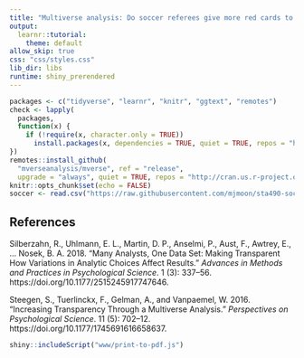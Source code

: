 ```yaml
---
title: "Multiverse analysis: Do soccer referees give more red cards to dark-skinned players?"
output: 
  learnr::tutorial:
    theme: default
allow_skip: true
css: "css/styles.css"
lib_dir: libs
runtime: shiny_prerendered
---
```


```r
packages <- c("tidyverse", "learnr", "knitr", "ggtext", "remotes")
check <- lapply(
  packages,
  function(x) {
    if (!require(x, character.only = TRUE))
      install.packages(x, dependencies = TRUE, quiet = TRUE, repos = "http://cran.us.r-project.org")
})
remotes::install_github(
  "mverseanalysis/mverse", ref = "release", 
  upgrade = "always", quiet = TRUE, repos = "http://cran.us.r-project.org")
knitr::opts_chunk$set(echo = FALSE)
soccer <- read.csv("https://raw.githubusercontent.com/mjmoon/sta490-soccer/main/data/soccer.csv")
```


## References

Silberzahn, R., Uhlmann, E. L., Martin, D. P., Anselmi, P., Aust, F., Awtrey, E., ... Nosek, B. A. 2018. “Many Analysts, One Data Set: Making Transparent How Variations in Analytic Choices Affect Results.” _Advances in Methods and Practices in Psychological Science_. 1 (3): 337–56. https://doi.org/10.1177/2515245917747646.

Steegen, S., Tuerlinckx, F., Gelman, A., and Vanpaemel, W. 2016. “Increasing Transparency Through a Multiverse Analysis.” _Perspectives on Psychological Science_. 11 (5): 702–12. https://doi.org/10.1177/1745691616658637.

```r
shiny::includeScript("www/print-to-pdf.js")
```